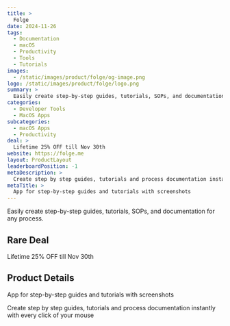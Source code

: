 ```yaml
---
title: >
  Folge
date: 2024-11-26
tags:
  - Documentation
  - macOS
  - Productivity
  - Tools
  - Tutorials
images:
  - /static/images/product/folge/og-image.png
logo: /static/images/product/folge/logo.png
summary: >
  Easily create step-by-step guides, tutorials, SOPs, and documentation for any process.
categories:
  - Developer Tools
  - MacOS Apps
subcategories:
  - macOS Apps
  - Productivity
deal: >
  Lifetime 25% OFF till Nov 30th
website: https://folge.me
layout: ProductLayout
leaderboardPosition: -1
metaDescription: >
  Create step by step guides, tutorials and process documentation instantly with every click of your mouse
metaTitle: >
  App for step-by-step guides and tutorials with screenshots
---
```

Easily create step-by-step guides, tutorials, SOPs, and documentation for any process.

## Rare Deal

Lifetime 25% OFF till Nov 30th

## Product Details

App for step-by-step guides and tutorials with screenshots

Create step by step guides, tutorials and process documentation instantly with every click of your mouse
